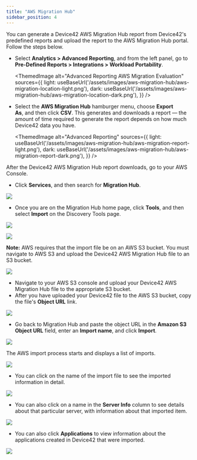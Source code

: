 ```yaml
---
title: "AWS Migration Hub"
sidebar_position: 4
---
```


You can generate a Device42 AWS Migration Hub report from Device42's predefined reports and upload the report to the AWS Migration Hub portal. Follow the steps below.

- Select **Analytics > Advanced Reporting**, and from the left panel, go to **Pre-Defined Reports > Integrations > Workload Portability**.

    <ThemedImage
    alt="Advanced Reporting AWS Migration Evaluation"
    sources={{
        light: useBaseUrl('/assets/images/aws-migration-hub/aws-migration-location-light.png'),
        dark: useBaseUrl('/assets/images/aws-migration-hub/aws-migration-location-dark.png'),
    }}
    />  

- Select the **AWS Migration Hub** hamburger menu, choose **Export As**, and then click **CSV**. This generates and downloads a report — the amount of time required to generate the report depends on how much Device42 data you have.

    <ThemedImage
    alt="Advanced Reporting"
    sources={{
        light: useBaseUrl('/assets/images/aws-migration-hub/aws-migration-report-light.png'),
        dark: useBaseUrl('/assets/images/aws-migration-hub/aws-migration-report-dark.png'),
    }}
    />  


After the Device42 AWS Migration Hub report downloads, go to your AWS Console.

- Click **Services**, and then search for **Migration Hub**.

![](/assets/images/WEB-515_AWS-MH-Console-2.png)

- Once you are on the Migration Hub home page, click **Tools**, and then select **Import** on the Discovery Tools page.

![](/assets/images/WEB-515_AWS-MH-Console-3.png)

![](/assets/images/WEB-515_AWS-MH-Console-4-1.png)

**Note:** AWS requires that the import file be on an AWS S3 bucket. You must navigate to AWS S3 and upload the Device42 AWS Migration Hub file to an S3 bucket.

![](/assets/images/WEB-515_AWS-MH-Console-5-Import-3.png)

- Navigate to your AWS S3 console and upload your Device42 AWS Migration Hub file to the appropriate S3 bucket.
- After you have uploaded your Device42 file to the AWS S3 bucket, copy the file's **Object URL** link.

![](/assets/images/WEB-515_AWS-MH-Console-6-Import-Object-URL-fromS3-5.png)

- Go back to Migration Hub and paste the object URL in the **Amazon S3 Object URL** field, enter an **Import name**, and click **Import**.

![](/assets/images/WEB-515_AWS-MH-Console-7-Import-URL-OLD-2.png)

The AWS import process starts and displays a list of imports.

![](/assets/images/WEB-515_AWS-MH-Console-8-Import-list.png)

- You can click on the name of the import file to see the imported information in detail.

![](/assets/images/WEB-515_AWS-MH-Console-9-Import-details.png)

- You can also click on a name in the **Server Info** column to see details about that particular server, with information about that imported item.

![](/assets/images/WEB-515_AWS-MH-Console-10-Import-details.png)

- You can also click **Applications** to view information about the applications created in Device42 that were imported.

![](/assets/images/WEB-515_AWS-MH-Console-11-Apps.png)
